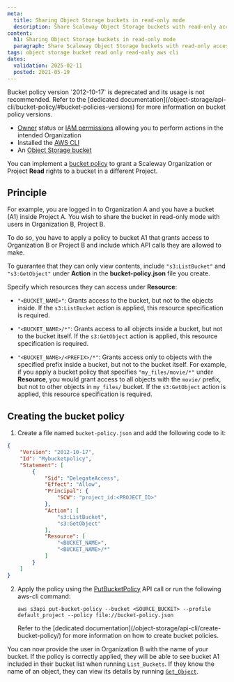 ```yaml
---
meta:
  title: Sharing Object Storage buckets in read-only mode
  description: Share Scaleway Object Storage buckets with read-only access using the AWS CLI.
content:
  h1: Sharing Object Storage buckets in read-only mode
  paragraph: Share Scaleway Object Storage buckets with read-only access using the AWS CLI.
tags: object storage bucket read only read-only aws cli
dates:
  validation: 2025-02-11
  posted: 2021-05-19
---
```



<Message type="important">
  Bucket policy version `2012-10-17` is deprecated and its usage is not recommended. Refer to the [dedicated documentation](/object-storage/api-cli/bucket-policy/#bucket-policies-versions) for more information on bucket policy versions.
</Message>

<Requirements />

- [Owner](/iam/concepts/#owner) status or [IAM permissions](/iam/concepts/#permission) allowing you to perform actions in the intended Organization
- Installed the [AWS CLI](/object-storage/api-cli/object-storage-aws-cli/)
- An [Object Storage bucket](/object-storage/how-to/create-a-bucket/)

You can implement a [bucket policy](/object-storage/api-cli/bucket-policy/) to grant a Scaleway Organization or Project **Read** rights to a bucket in a different Project.

## Principle

For example, you are logged in to Organization A and you have a bucket (A1) inside Project A. You wish to share the bucket in read-only mode with users in Organization B, Project B.

To do so, you have to apply a policy to bucket A1 that grants access to Organization B or Project B and include which API calls they are allowed to make.

To guarantee that they can only view contents, include `"s3:ListBucket"` and `"s3:GetObject"` under **Action** in the **bucket-policy.json** file you create.

Specify which resources they can access under **Resource**:

- `"<BUCKET_NAME>"`: Grants access to the bucket, but not to the objects inside. If the `s3:ListBucket` action is applied, this resource specification is required.

- `"<BUCKET_NAME>/*"`: Grants access to all objects inside a bucket, but not to the bucket itself. If the `s3:GetObject` action is applied, this resource specification is required.

- `"<BUCKET_NAME>/<PREFIX>/*"`: Grants access only to objects with the specified prefix inside a bucket, but not to the bucket itself. For example, if you apply a bucket policy that specifies `"my_files/movie/*"` under **Resource**, you would grant access to all objects with the `movie/` prefix, but not to other objects in `my_files/` bucket. If the `s3:GetObject` action is applied, this resource specification is required.

## Creating the bucket policy

1. Create a file named `bucket-policy.json` and add the following code to it:

```json
{
    "Version": "2012-10-17",
    "Id": "Mybucketpolicy",
    "Statement": [
        {
            "Sid": "DelegateAccess",
            "Effect": "Allow",
            "Principal": {
                "SCW": "project_id:<PROJECT_ID>"
            },
            "Action": [
                "s3:ListBucket",
                "s3:GetObject"
            ],
            "Resource": [
                "<BUCKET_NAME>",
                "<BUCKET_NAME>/*"
            ]
        }
    ]
}
```

2. Apply the policy using the [PutBucketPolicy](/object-storage/api-cli/bucket-operations/#putbucketpolicy) API call or run the following aws-cli command:

    ```
    aws s3api put-bucket-policy --bucket <SOURCE_BUCKET> --profile default_project --policy file://bucket-policy.json
    ```
    <Message type="note">
    Refer to the [dedicated documentation](/object-storage/api-cli/create-bucket-policy/) for more information on how to create bucket policies.
    </Message>

You can now provide the user in Organization B with the name of your bucket. If the policy is correctly applied, they will be able to see bucket A1 included in their bucket list when running `List_Buckets`. If they know the name of an object, they can view its details by running [`Get_Object`](/object-storage/api-cli/object-operations/#getobject).